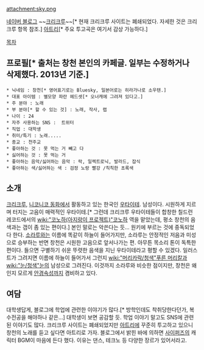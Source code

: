 attachment:sky.png

[http://blog.naver.com/op00er00 네이버 블로그]
~~[http://bluesky.crecrew.net/ 크리크루]~~[* 현재 크리크루 사이트는 폐쇄되었다. 자세한 것은 크리크루 항목 참조.]
[http://ate.li/er/bluesky 아트리][* 주요 투고곡은 여기서 감상 가능하다.] 

[[목차]]

== 프로필[* 출처는 창천 본인의 카페글. 일부는 수정하거나 삭제했다. 2013년 기준.] ==
 * 닉네임 : 창천[* 영어표기로는 Bluesky, 일본어로는 히라가나로 소우텐.]
 * 대표 아이템 : 별모양 파란 헤드셋[* 오너캐에 그려져 있다고.]
 * 주 분야 : 노래
 * 부 분야[* 할 수 있는 것] : 노래, 작사, 랩 
 * 나이 : 24
 * 자주 사용하는 SNS :  트위터  
 * 직업 : 대학생
 * 취미/특기 : 노래.....
 * 종교 : 천주교
 * 좋아하는 것 : 못 먹는 거 빼고 다
 * 싫어하는 것 : 못 먹는 거
 * 좋아하는 음악/싫어하는 음악 : 락, 일렉트로닉, 발라드, 잡식
 * 좋아하는 색/싫어하는 색 : 검정 노랑 빨강 /칙칙한 초록색

== 소개 ==
[[크리크루]], [[니코니코 동화]]에서 활동하고 있는 한국인 [[우타이테]]. 남성이다. 시원하게 지르며 터지는 고음이 매력적인 우타이테.[* 그런데 크리크루 우타이테들이 합창한 칠드런 레코드에서의 [[wiki:"코노하(아지랑이 프로젝트)"코노하]] 역을 맡았는데, 평소 창천의 음색과는 갭이 좀 있는 편이다.] 본인 말로는 악쓴다는 듯... 원키에 부르는 것에 중독되었다 한다. [[소라루]]와는 이름에 똑같이 하늘이 들어가지만, 소라루는 안정적인 저음과 미성으로 승부하는 반면 창천은 시원한 고음으로 앞서나가는 편. 아무튼 목소리 톤이 독특한 편이다. 들으면 구별하기 쉬운 뚜렷한 음색을 지닌 우타이테라고 평할 수 있겠다. 일러스트가 그려지면 이름에 하늘이 들어가서 그런지 [[wiki:"머리카락/청색"푸른 머리칼]]과 [[wiki:"눈/청색"눈]]의 남성으로 그려진다. 이것까지 소라루와 비슷한 점이지만, 창천은 왜인지 모르게 [[안경]]속성까지 겸비하고 있다. 
== 여담 ==
대학생답게, 블로그에 학업에 관련한 이야기가 많다.[* 방학인데도 착취당한다던가, 복수전공을 해야하나 같은...] 대학생이 보면 공감할 듯. 학업 이야기 말고도 SNS에 관련된 이야기도 많다. 크리크루 사이트는 폐쇄되었지만 [[아트리]]에 꾸준히 투고하고 있으니 창천의 노래를 듣고 싶다면 아트리로 가자. 블로그에서 밝힌 바에 의하면 [[사이퍼즈]]의 캐릭터 BGM이 마음에 든다 했다. 이유는 댄스, 테크노 등 다양한 장르가 있어서라고.
  
